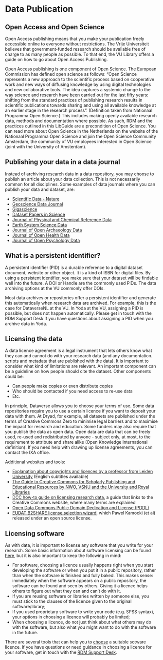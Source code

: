 # Data Publication

## Open Access and Open Science
Open Access publishing means that you make your publication freely accessible online to everyone without restrictions. The Vrije Universiteit believes that government-funded research should be available free of charge to as many people as possible. To that end, the VU Library offers a guide on how to go about Open Access Publishing.

Open Access publishing is one component of Open Science. The European Commission has defined open science as follows: “Open Science represents a new approach to the scientific process based on cooperative work and new ways of diffusing knowledge by using digital technologies and new collaborative tools. The idea captures a systemic change to the way science and research have been carried out for the last fifty years: shifting from the standard practices of publishing research results in scientific publications towards sharing and using all available knowledge at an earlier stage in the research process”. (Definition taken from Nationaal Programma Open Science.) This includes making openly available research data, methods and documentation where possible. As such, RDM and the practices outlined in this LibGuide are a precondition of Open Science. You can read more about Open Science in the Netherlands on the website of the Nationaal Programma Open Science and join the Open Science Community Amsterdam, the community of VU employees interested in Open Science (joint with the University of Amsterdam).

## Publishing your data in a data journal
Instead of archiving research data in a data repository, you may choose to publish an article about your data collection. This is not necessarily common for all disciplines. Some examples of data journals where you can publish your data and dataset, are:

- [Scientific Data - Nature](http://www.nature.com/sdata/about)
- [Geoscience Data Journal](http://onlinelibrary.wiley.com/journal/10.1002/(ISSN)2049-6060)
- [Gigascience](https://academic.oup.com/gigascience)
- [Dataset Papers in Science](https://www.hindawi.com/journals/dpis/contents/)
- [Journal of Physical and Chemical Reference Data](http://scitation.aip.org/content/aip/journal/jpcrd/browse)
- [Earth System Science Data](http://earth-system-science-data.net/)
- [Journal of Open Archaeology Data](http://openarchaeologydata.metajnl.com/)
- [Journal of Open Health Data](http://openhealthdata.metajnl.com/)
- [Journal of Open Psychology Data](http://openpsychologydata.metajnl.com/)

## What is a persistent identifier?
A persistent identifier (PID) is a durable reference to a digital dataset document, website or other object. It is a kind of ISBN for digital files. By using a persistent identifier, you make sure that your dataset will be findable well into the future. A DOI or Handle are the commonly used PIDs. The data archiving options at the VU commonly offer DOIs.

Most data archives or repositories offer a persistent identifier and generate this automatically when research data are archived. For example, this is the case for DataverseNL at the VU. In Yoda at the VU, assigning a PID is possible, but does not happen automatically. Please get in touch with the RDM Support Desk if you have questions about assigning a PID when you archive data in Yoda.

## Licensing the data
A data licence agreement is a legal instrument that lets others know what they can and cannot do with your research data (and any documentation. scripts and metadata that are published with the data). It is important to consider what kind of limitations are relevant. An important component can be a guideline on how people should cite the dataset. Other components could be:

- Can people make copies or even distribute copies
- Who should be contacted if you need access to re-use data
- Etc.

In principle, Dataverse allows you to choose your terms of use. Some data repositories require you to use a certain licence if you want to deposit your data with them. At Dryad, for example, all datasets are published under the terms of Creative Commons Zero to minimise legal barriers and to maximise the impact for research and education. Some funders may also require that you publish the data as open data. Open data are data that can be freely used, re-used and redistributed by anyone - subject only, at most, to the requirement to attribute and share alike (Open Knowledge International definition). If you need help with drawing up license agreements, you can contact the IXA office.

Additional websites and tools:

- [Explanation about copyrights and licences by a professor from Leiden University](https://www.youtube.com/watch?v=_J26POpb-rQ&feature=youtu.be) (English subtitles available)
- [The Guide to Creative Commons for Scholarly Publishing and Educational Resources by NWO, VSNU and the University and Royal Libraries](https://zenodo.org/record/4090923#.X6ugz1DvJPY)
- [DCC how-to guide on licensing research data](https://www.dcc.ac.uk/guidance/how-guides/license-research-data), a guide that links to the Creative Commons website, where many terms are explained
- [Open Data Commons Public Domain Dedication and License (PDDL)](http://opendatacommons.org/licenses/pddl/)
- [EUDAT B2SHARE license selection wizard](https://ufal.github.io/public-license-selector/), which Pawel Kamocki (et al) released under an open source license.


## Licensing software
As with data, it is important to license any software that you write for your research. Some basic information about software licensing can be found [here](https://fair-software.eu/recommendations/license), but it is also important to keep the following in mind:

- For software, choosing a licence usually happens right when you start developing the software or when you put it in a public repository, rather than when the software is finished and fully baked. This makes sense: immediately when the software appears on a public repository, the software can be found and seen by others. Giving it a licence helps others to figure out what they can and can't do with it.
- If you are reusing software or libraries written by someone else, you must stick to the clauses of the licence given to the original software/library;
- If you used proprietary software to write your code (e.g. SPSS syntax), your options in choosing a licence will probably be limited;
- When choosing a licence, do not just think about what others may do with the software, but also what you might want to do with the software in the future.

There are several tools that can help you to [choose](https://choosealicense.com/) a suitable sotware licence. If you have questions or need guidance in choosing a licence for your software, get in touch with the [RDM Support Desk](mailto:rdm@vu.nl).

